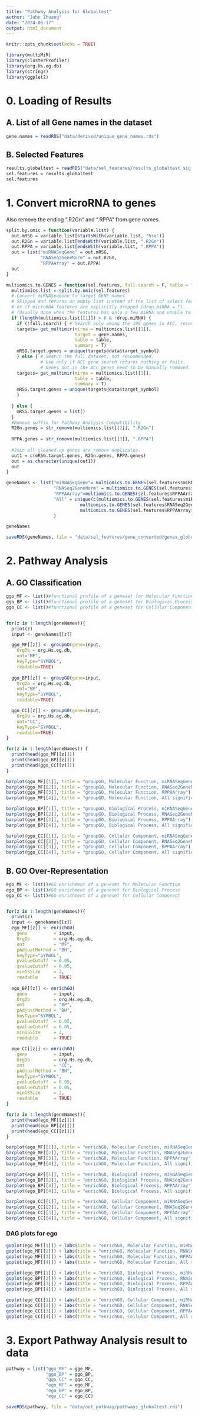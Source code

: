 ```yaml
---
title: "Pathway Analysis for Globaltest"
author: "John Zhuang"
date: "2024-06-17"
output: html_document
---
```


```r
knitr::opts_chunk$set(echo = TRUE)
```

```r
library(multiMiR)
library(clusterProfiler)
library(org.Hs.eg.db)
library(stringr)
library(ggplot2)
```

# 0. Loading of Results

## A. List of all Gene names in the dataset

```r
gene.names = readRDS("data/derived/unique_gene_names.rds")
```

## B. Selected Features

```r
results.globaltest = readRDS("data/sel_features/results_globaltest_sig.rds")
sel.features = results.globaltest
sel.features
```

# 1. Convert microRNA to genes

Also remove the ending ".R2Gn" and ".RPPA" from gene names.


```r
split.by.omic = function(variable.list) {
  out.mRSG = variable.list[startsWith(variable.list, "hsa")]
  out.R2Gn = variable.list[endsWith(variable.list, ".R2Gn")]
  out.RPPA = variable.list[endsWith(variable.list, ".RPPA")]
  out = list("miRNASeqGene" = out.mRSG,
             "RNASeq2GeneNorm" = out.R2Gn,
             "RPPAArray" = out.RPPA)
  out
}
```

```r
multiomics.to.GENES = function(sel.features, full.search = F, table = "validated", drop.miRNA = F) {
  multiomics.list = split.by.omic(sel.features)
  # Convert miRNASeqGene to target GENE names
  # Skipped and returns an empty list instead of the list of select features,
  # or if microRNA features are explicitly dropped (drop.miRNA = T).
  # (Usually done when the features has only a few miRNA and unable to target any genes)
  if (length(multiomics.list[[1]]) > 0 & !drop.miRNA) {
    if (!full.search) { # Search only among the 198 genes in ACC, recommended
    targets= get_multimir(mirna = multiomics.list[[1]], 
                          target = gene.names,
                          table = table,
                          summary = T)
    mRSG.target.genes = unique(targets@data$target_symbol)
    } else { # Search the full dataset, not recommended. 
             # Use only if ACC gene search returns nothing or fails.
             # Genes not in the ACC genes need to be manually removed.
    targets= get_multimir(mirna = multiomics.list[[1]], 
                          table = table,
                          summary = T)  
    mRSG.target.genes = unique(targets@data$target_symbol)
    }
    
  } else {
    mRSG.target.genes = list()
  }
  #Remove suffix for Pathway Analysis Compatibility
  R2Gn.genes = str_remove(multiomics.list[[2]], ".R2Gn")
  
  RPPA.genes = str_remove(multiomics.list[[3]], ".RPPA")
  
  #Join all cleaned-up genes are remove duplicates.
  out1 = c(mRSG.target.genes, R2Gn.genes, RPPA.genes)
  out = as.character(unique(out1))
  out
}
```

```r
geneNames <- list("miRNASeqGene"= multiomics.to.GENES(sel.features$miRNASeqGene$var),
                  "RNASeq2GeneNorm" = multiomics.to.GENES(sel.features$RNASeq2GeneNorm$var),
                  "RPPAArray"=multiomics.to.GENES(sel.features$RPPAArray$var), 
                  "All" = unique(c(multiomics.to.GENES(sel.features$miRNASeqGene$var),
                            multiomics.to.GENES(sel.features$RNASeq2GeneNorm$var),
                            multiomics.to.GENES(sel.features$RPPAArray$var)))
                  )
```
```r
geneNames
```


```r
saveRDS(geneNames, file = "data/sel_features/gene_converted/genes_globaltest.rds")
```



# 2. Pathway Analysis

## A. GO Classification

```r
ggo_MF <- list()#functional profile of a geneset for Molecular Function
ggo_BP <- list()#functional profile of a geneset for Biological Process
ggo_CC <- list()#functional profile of a geneset for Cellular Component


for(z in 1:length(geneNames)){
  print(z)
  input <- geneNames[[z]]

  ggo_MF[[z]] <- groupGO(gene=input,
    OrgDb = org.Hs.eg.db,
    ont="MF",
    keyType="SYMBOL",
    readable=TRUE)
  
  ggo_BP[[z]] <- groupGO(gene=input,
    OrgDb = org.Hs.eg.db,
    ont="BP",
    keyType="SYMBOL",
    readable=TRUE)

  ggo_CC[[z]] <- groupGO(gene=input,
    OrgDb = org.Hs.eg.db,
    ont="CC",
    keyType="SYMBOL",
    readable=TRUE)    
}
```

```r
for(z in 1:length(geneNames)) {
  print(head(ggo_MF[[z]]))
  print(head(ggo_BP[[z]]))
  print(head(ggo_CC[[z]]))
}
```
```r
barplot(ggo_MF[[1]], title = "groupGO, Molecular Function, miRNASeqGene")
barplot(ggo_MF[[2]], title = "groupGO, Molecular Function, RNASeq2GeneNorm")
barplot(ggo_MF[[3]], title = "groupGO, Molecular Function, RPPAArray")
barplot(ggo_MF[[4]], title = "groupGO, Molecular Function, All significant features")

barplot(ggo_BP[[1]], title = "groupGO, Biological Process, miRNASeqGene")
barplot(ggo_BP[[2]], title = "groupGO, Biological Process, RNASeq2GeneNorm")
barplot(ggo_BP[[3]], title = "groupGO, Biological Process, RPPAArray")
barplot(ggo_BP[[4]], title = "groupGO, Biological Process, All significant features")

barplot(ggo_CC[[1]], title = "groupGO, Cellular Component, miRNASeqGene")
barplot(ggo_CC[[2]], title = "groupGO, Cellular Component, RNASeq2GeneNorm")
barplot(ggo_CC[[3]], title = "groupGO, Cellular Component, RPPAArray")
barplot(ggo_CC[[4]], title = "groupGO, Cellular Component, All significant features")


```

## B. GO Over-Representation

```r
ego_MF <- list()#GO enrichment of a geneset for Molecular Function
ego_BP <- list()#GO enrichment of a geneset for Biological Process
ego_CC <- list()#GO enrichment of a geneset for Cellular Component


for(z in 1:length(geneNames)){
  print(z)
  input <- geneNames[[z]]
  ego_MF[[z]] <- enrichGO(
    gene          = input,
    OrgDb         = org.Hs.eg.db,
    ont           = "MF",
    pAdjustMethod = "BH",
    keyType="SYMBOL",
    pvalueCutoff  = 0.05,
    qvalueCutoff  = 0.05,
    minGSSize     = 2,
    readable      = TRUE)
  
  ego_BP[[z]] <- enrichGO(
    gene          = input,
    OrgDb         = org.Hs.eg.db,
    ont           = "BP",
    pAdjustMethod = "BH",
    keyType="SYMBOL",
    pvalueCutoff  = 0.05,
    qvalueCutoff  = 0.05,
    minGSSize     = 2,
    readable      = TRUE)
  
  ego_CC[[z]] <- enrichGO(
    gene          = input,
    OrgDb         = org.Hs.eg.db,
    ont           = "CC",
    pAdjustMethod = "BH",
    keyType="SYMBOL",
    pvalueCutoff  = 0.05,
    qvalueCutoff  = 0.05,
    minGSSize     = 2,
    readable      = TRUE)
}
```

```r
for(z in 1:length(geneNames)){
  print(head(ego_MF[[z]]))
  print(head(ego_BP[[z]]))
  print(head(ego_CC[[z]]))
}
```


```r
barplot(ego_MF[[1]], title = "enrichGO, Molecular Function, miRNASeqGene")
barplot(ego_MF[[2]], title = "enrichGO, Molecular Function, RNASeq2GeneNorm")
barplot(ego_MF[[3]], title = "enrichGO, Molecular Function, RPPAArray")
barplot(ego_MF[[4]], title = "enrichGO, Molecular Function, All significant features")

barplot(ego_BP[[1]], title = "enrichGO, Biological Process, miRNASeqGene")
barplot(ego_BP[[2]], title = "enrichGO, Biological Process, RNASeq2GeneNorm")
barplot(ego_BP[[3]], title = "enrichGO, Biological Process, RPPAArray")
barplot(ego_BP[[4]], title = "enrichGO, Biological Process, All significant features")

barplot(ego_CC[[1]], title = "enrichGO, Cellular Component, miRNASeqGene")
barplot(ego_CC[[2]], title = "enrichGO, Cellular Component, RNASeq2GeneNorm")
barplot(ego_CC[[3]], title = "enrichGO, Cellular Component, RPPAArray")
barplot(ego_CC[[4]], title = "enrichGO, Cellular Component, All significant features")


```

### DAG plots for ego

```r
goplot(ego_MF[[1]]) + labs(title = "enrichGO, Molecular Function, miRNASeqGene")
goplot(ego_MF[[2]]) + labs(title = "enrichGO, Molecular Function, RNASeq2GeneNorm")
goplot(ego_MF[[3]]) + labs(title = "enrichGO, Molecular Function, RPPAArray")
goplot(ego_MF[[4]]) + labs(title = "enrichGO, Molecular Function, All significant features")

goplot(ego_BP[[1]]) + labs(title = "enrichGO, Biological Process, miRNASeqGene")
goplot(ego_BP[[2]]) + labs(title = "enrichGO, Biological Process, RNASeq2GeneNorm")
goplot(ego_BP[[3]]) + labs(title = "enrichGO, Biological Process, RPPAArray")
goplot(ego_BP[[4]]) + labs(title = "enrichGO, Biological Process, All significant features")

goplot(ego_CC[[1]]) + labs(title = "enrichGO, Cellular Component, miRNASeqGene")
goplot(ego_CC[[2]]) + labs(title = "enrichGO, Cellular Component, RNASeq2GeneNorm")
goplot(ego_CC[[3]]) + labs(title = "enrichGO, Cellular Component, RPPAArray")
goplot(ego_CC[[4]]) + labs(title = "enrichGO, Cellular Component, All significant features")


```

# 3. Export Pathway Analysis result to data

```r
pathway = list("ggo_MF" = ggo_MF,
               "ggo_BP" = ggo_BP,
               "ggo_CC" = ggo_CC,
               "ego_MF" = ego_MF,
               "ego_BP" = ego_BP,
               "ego_CC" = ego_CC)

saveRDS(pathway, file = "data/out_pathway/pathways_globaltest.rds")
```

